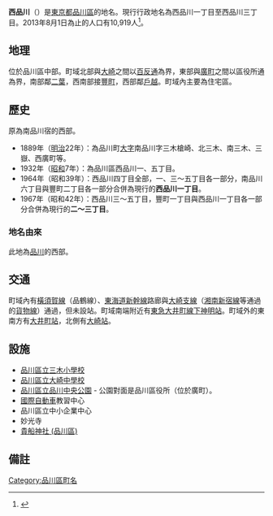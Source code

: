 {{Pathnav|日本|東京都|品川區|frame=1}}
{{Infobox Settlement
|official_name = 西品川
|native_name =
|settlement_type = [[町|町]]
|image_skyline = Shinagawa chuo park nishishinagawa.JPG
|imagesize = 250px
|image_caption = 品川中央公園
|image_flag =
|image_seal =
| image_map =
| map_caption =
|subdivision_type = [[國家|國家]]
|subdivision_name = [[File:Flag_of_Japan.svg|border]] [[日本|日本]]
|subdivision_type1 = [[都道府縣|都道府縣]]
|subdivision_name1 = [[File:Flag_of_Tokyo_Prefecture.svg|25px]] [[東京都|東京都]]
|subdivision_type2 = [[東京都區部|特別區]]
|subdivision_name2 = [[File:Flag_of_Shinagawa,_Tokyo.svg|25px]] [[品川區|品川區]]
|established_title =
|established_date =
|government_type =
|leader_title =
|leader_name =
|area_magnitude =
|area_total_sq_mi =
|area_total_km2 =
|area_land_sq_mi =
|area_land_km2 =
|area_urban_sq_mi =
|area_urban_km2 =
|area_metro_km2 =
|area_metro_sq_mi =
|population_as_of= 2013年（平成25年）8月1日
|population_footnotes =
|population_total = 10919
|population_urban =
|population_metro =
|population_density_sq_mi =
|population_density_km2 =
| timezone = [[日本標準時間|JST]]
| utc_offset = +9
|timezone_DST =
|utc_offset_DST =
|latd=|latm=|lats=|latNS=
|longd=|longm=|longs=|longEW=
|elevation_footnotes=
|elevation_m =
|elevation_ft =
|postal_code_type = [[郵遞區號|郵遞區號]]
|postal_code = 141-0033
|area_code =
|website =
|footnotes =
}}
'''西品川'''（{{jpn|j=西品川|hg=にししながわ|rm=Nishi-shinagawa|f=y}}）是[[東京都|東京都]][[品川區|品川區]]的地名。現行行政地名為西品川一丁目至西品川三丁目。2013年8月1日為止的人口有10,919人<ref>{{Cite web |url=http://www.city.shinagawa.tokyo.jp/ct/other000044500/201308a.xls |title=世帯と人口‐例月表 【地区別、町丁別、地域センター別】 2013年8月1日現在 |accessdate=2013年8月7日 |archive-date=2014年2月23日 |archive-url=https://web.archive.org/web/20140223014045/http://www.city.shinagawa.tokyo.jp/ct/other000044500/201308a.xls |dead-url=no }}</ref>。

== 地理 ==
位於品川區中部。町域北部與[[大崎_(品川區)|大崎]]之間以[[百反通|百反通]]為界，東部與[[廣町_(品川區)|廣町]]之間以區役所通為界，南部鄰[[二葉_(品川區)|二葉]]，西南部接[[豐町_(品川區)|豐町]]，西部鄰[[戶越|戶越]]。町域內主要為住宅區。

== 歷史 ==
原為南品川宿的西部。
*1889年（[[明治|明治]]22年）：為品川町[[大字|大字]]南品川字三木槍崎、北三木、南三木、三嶽、西廣町等。
*1932年（[[昭和|昭和]]7年）：為品川區西品川一、五丁目。
*1964年（昭和39年）：西品川四丁目全部，一、三～五丁目各一部分，南品川六丁目與豐町二丁目各一部分合併為現行的'''西品川一丁目'''。
*1967年（昭和42年）：西品川三～五丁目，豐町一丁目與西品川一丁目各一部分合併為現行的'''二～三丁目'''。
=== 地名由來 ===
此地為[[品川_(東京都)|品川]]的西部。

== 交通 ==
町域內有[[橫須賀線|橫須賀線]]（品鶴線）、[[東海道新幹線|東海道新幹線]]路廊與[[大崎支線|大崎支線]]（[[湘南新宿線|湘南新宿線]]等通過的[[貨物線|貨物線]]）通過，但未設站。町域南端附近有[[東急大井町線|東急大井町線]][[下神明站|下神明站]]。町域外的東南方有[[大井町站|大井町站]]，北側有[[大崎站|大崎站]]。

== 設施 ==
*[[品川區立三木小學校|品川區立三木小學校]]
*[[品川區立大崎中學校|品川區立大崎中學校]]
*[[品川中央公園|品川區立品川中央公園]] - 公園對面是品川區役所（位於廣町）。
*[[國際自動車|國際自動車]]教習中心
*品川區立中小企業中心
*妙光寺
*[[貴船神社_(品川區)|貴船神社 (品川區)]]

== 備註 ==
{{reflist}}

{{Commonscat|Nishi-Shinagawa}}
{{品川區的町名}}
{{DEFAULTSORT:Nishishinagawa}}
[[Category:品川區町名|Category:品川區町名]]